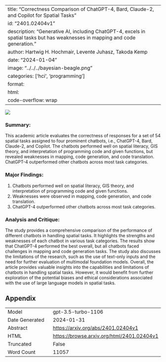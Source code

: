 
---
title: "Correctness Comparison of ChatGPT-4, Bard, Claude-2, and Copilot for Spatial Tasks"
id: "2401.02404v1"
description: "Generative AI, including ChatGPT-4, excels in spatial tasks but has weaknesses in mapping and code generation."
author: Hartwig H. Hochmair, Levente Juhasz, Takoda Kemp
date: "2024-01-04"
image: "../../../bayesian-beagle.png"
categories: ['hci', 'programming']
format:
  html:
    code-overflow: wrap
---

![](None)

### Summary:
This academic article evaluates the correctness of responses for a set of 54 spatial tasks assigned to four prominent chatbots, i.e., ChatGPT-4, Bard, Claude-2, and Copilot. The chatbots performed well on spatial literacy, GIS theory, and interpretation of programming code and given functions, but revealed weaknesses in mapping, code generation, and code translation. ChatGPT-4 outperformed other chatbots across most task categories.

### Major Findings:
1. Chatbots performed well on spatial literacy, GIS theory, and interpretation of programming code and given functions.
2. Weaknesses were observed in mapping, code generation, and code translation.
3. ChatGPT-4 outperformed other chatbots across most task categories.

### Analysis and Critique:
The study provides a comprehensive comparison of the performance of different chatbots in handling spatial tasks. It highlights the strengths and weaknesses of each chatbot in various task categories. The results show that ChatGPT-4 performed the best overall, but all chatbots faced challenges in mapping and code generation tasks. The study also discusses the limitations of the research, such as the use of text-only inputs and the need for further evaluation of multimodal foundation models. Overall, the article provides valuable insights into the capabilities and limitations of chatbots in handling spatial tasks. However, it would benefit from further exploration of the potential biases and ethical considerations associated with the use of large language models in spatial tasks.

## Appendix

|          |          |
|----------|----------|
| Model     | gpt-3.5-turbo-1106       |
| Date Generated     | 2024-01-31       |
| Abstract | [https://arxiv.org/abs/2401.02404v1](https://arxiv.org/abs/2401.02404v1)        |
| HTML     | [https://browse.arxiv.org/html/2401.02404v1](https://browse.arxiv.org/html/2401.02404v1)       |
| Truncated       | False       |
| Word Count       | 11057       |